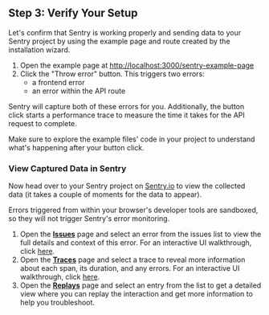 ## Step 3: Verify Your Setup

Let's confirm that Sentry is working properly and sending data to your Sentry project by using the example page and route created by the installation wizard.

1. Open the example page at [http://localhost:3000/sentry-example-page](http://localhost:3000/sentry-example-page)
2. Click the "Throw error" button. This triggers two errors:
   - a frontend error
   - an error within the API route

Sentry will capture both of these errors for you. Additionally, the button click starts a performance trace to measure the time it takes for the API request to complete.

<Alert level="success" title="Tip">

Make sure to explore the example files' code in your project to understand what's happening after your button click.

</Alert>

### View Captured Data in Sentry

Now head over to your Sentry project on [Sentry.io](https://sentry.io) to view the collected data (it takes a couple of moments for the data to appear).

<Alert level="warning" title="Important">

Errors triggered from within your browser's developer tools are sandboxed, so they will not trigger Sentry's error monitoring.

</Alert>

1. Open the [**Issues**](https://sentry.io/orgredirect/organizations/:orgslug/issues) page and select an error from the issues list to view the full details and context of this error. For an interactive UI walkthrough, click [here](/product/sentry-basics/integrate-frontend/generate-first-error/#ui-walkthrough).
2. Open the [**Traces**](https://sentry.io/orgredirect/organizations/:orgslug/traces) page and select a trace to reveal more information about each span, its duration, and any errors. For an interactive UI walkthrough, click [here](/product/sentry-basics/distributed-tracing/generate-first-error/#ui-walkthrough).
3. Open the [**Replays**](https://sentry.io/orgredirect/organizations/:orgslug/replays) page and select an entry from the list to get a detailed view where you can replay the interaction and get more information to help you troubleshoot.
